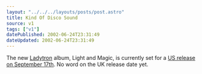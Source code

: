 ```yaml
---
layout: "../../../layouts/posts/post.astro"
title: Kind Of Disco Sound
source: v1
tags: ["v1"]
datePublished: 2002-06-24T23:31:49
dateUpdated: 2002-06-24T23:31:49
---
```


The new [Ladytron][1] album, Light and Magic, is currently set for a [US release on September 17th][2]. No word on the UK release date yet.

[1]: http://www.ladytron.com/ "official Ladytron website"
[2]: http://www.emperornorton.com/mod/artistpage.php3?artist=ladytron "Ladytron section on Emperor Norton Records"
